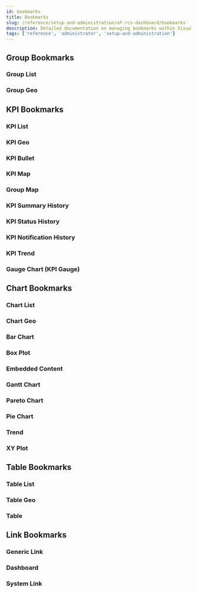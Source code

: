 ```yaml
---
id: bookmarks
title: Bookmarks
slug: /reference/setup-and-administration/af-rcs-dashboard/bookmarks
description: Detailed documentation on managing bookmarks within Visual KPI for dashboards and navigation.
tags: ['reference', 'administrator', 'setup-and-administration']
---
```


<head>
  <title>Bookmarks</title>
  <meta name="keywords" content="Bookmarks, Visual KPI, AF Databases, setup and administration, reference, administrator"/>
</head>


<CardList cols={4}>
  <Card 
    title="Group Bookmarks"
    link="#group-bookmarks"
  />
  <Card 
    title="KPI Bookmarks"
    link="#kpi-bookmarks"
  />
  <Card 
    title="Chart Bookmarks"
    link="#chart-bookmarks"
  />
  <Card 
    title="Table Bookmarks"
    link="#table-bookmarks"
  />
  <Card 
    title="Link Bookmarks"
    link="#link-bookmarks"
  />
</CardList>


## Group Bookmarks

<CardList cols={4}>
  <Card 
    title="Group List"
    link="#group-list"
  />
  <Card 
    title="Group Geo"
    link="#Group-geo"
  />
</CardList>

### Group List

<JsonToTable jsonData={tables.groupBookmarks.groupList} />

### Group Geo

<JsonToTable jsonData={tables.groupBookmarks.groupGeo} />

## KPI Bookmarks

<CardList cols={4}>
  <Card 
    title="KPI List"
    link="#kpi-list"
  />
  <Card 
    title="KPI Geo"
    link="#kpi-geo"
  />
  <Card 
    title="KPI Bullet"
    link="#kpi-bullet"
  />
  <Card 
    title="KPI Map"
    link="#kpi-map"
  />
  <Card 
    title="Group Map"
    link="#group-map"
  />
  <Card 
    title="KPI Summary History"
    link="#kpi-summary-history"
  />
  <Card 
    title="KPI Status History"
    link="#kpi-status-history"
  />
  <Card 
    title="KPI Notification History"
    link="#kpi-notification-history"
  />
  <Card 
    title="KPI Trend"
    link="#kpi-trend"
  />
  <Card 
    title="Gauge Chart"
    link="#gauge-chart-kpi-gauge"
  />
</CardList>

### KPI List

<JsonToTable jsonData={tables.kpiBookmarks.kpiList} />

### KPI Geo

<JsonToTable jsonData={tables.kpiBookmarks.kpiGeo} />

### KPI Bullet

<JsonToTable jsonData={tables.kpiBookmarks.kpiBullet} />

### KPI Map

<JsonToTable jsonData={tables.kpiBookmarks.kpiMap} />

### Group Map

<JsonToTable jsonData={tables.kpiBookmarks.groupMap} />

### KPI Summary History

<JsonToTable jsonData={tables.kpiBookmarks.kpiSummaryHistory} />

### KPI Status History

<JsonToTable jsonData={tables.kpiBookmarks.kpiStatusHistory} />

### KPI Notification History

<JsonToTable jsonData={tables.kpiBookmarks.kpiNotificationHistory} />

### KPI Trend

<JsonToTable jsonData={tables.kpiBookmarks.kpiTrend} />

### Gauge Chart (KPI Gauge)

<JsonToTable jsonData={tables.kpiBookmarks.gaugeChart} />

## Chart Bookmarks

<CardList cols={4}>
  <Card 
    title="Chart List"
    link="#chart-list"
  />
  <Card 
    title="Chart Geo"
    link="#chart-geo"
  />
  <Card 
    title="Bar Chart"
    link="#bar-chart"
  />
  <Card 
    title="Box Plot"
    link="#box-plot"
  />
  <Card 
    title="Embedded Content"
    link="#embedded-content"
  />
  <Card 
    title="Gantt Chart"
    link="#gantt-chart"
  />
  <Card 
    title="Pareto Chart"
    link="#pareto-chart"
  />
  <Card 
    title="Pie Chart"
    link="#pie-chart"
  />
  <Card 
    title="Trend"
    link="#trend"
  />
  <Card 
    title="XY Plot"
    link="#xy-plot"
  />
</CardList>


### Chart List

<JsonToTable jsonData={tables.chartBookmarks.chartList} />

### Chart Geo

<JsonToTable jsonData={tables.chartBookmarks.chartGeo} />

### Bar Chart

<JsonToTable jsonData={tables.chartBookmarks.barChart} />

### Box Plot

<JsonToTable jsonData={tables.chartBookmarks.boxPlot} />

### Embedded Content

<JsonToTable jsonData={tables.chartBookmarks.embeddedContent} />

### Gantt Chart

<JsonToTable jsonData={tables.chartBookmarks.ganttChart} />

### Pareto Chart

<JsonToTable jsonData={tables.chartBookmarks.paretoChart} />

### Pie Chart

<JsonToTable jsonData={tables.chartBookmarks.pieChart} />

### Trend

<JsonToTable jsonData={tables.chartBookmarks.trend} />

### XY Plot

<JsonToTable jsonData={tables.chartBookmarks.xyPlot} />

## Table Bookmarks

<CardList cols={4}>
  <Card 
    title="Table List"
    link="#table-list"
  />
  <Card 
    title="Table Geo"
    link="#table-geo"
  />
  <Card 
    title="Table"
    link="#table"
  />
</CardList>

### Table List

<JsonToTable jsonData={tables.tableBookmarks.tableList} />

### Table Geo

<JsonToTable jsonData={tables.tableBookmarks.tableGeo} />

### Table

<JsonToTable jsonData={tables.tableBookmarks.table} />

## Link Bookmarks

<CardList cols={4}>
  <Card 
    title="Generic Link"
    link="#generic-link"
  />
  <Card 
    title="Dashboard"
    link="#dashboard"
  />
  <Card 
    title="System Link"
    link="#system-link"
  />
</CardList>

### Generic Link

<JsonToTable jsonData={tables.linkBookmarks.genericLink} />

### Dashboard

<JsonToTable jsonData={tables.linkBookmarks.dashboard} />

### System Link

<JsonToTable jsonData={tables.linkBookmarks.systemLink} />